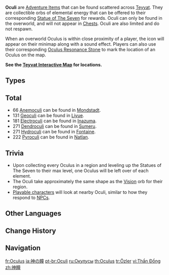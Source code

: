 {{Terminology Infobox
|image        = Item Anemoculus.png <!--Do not add gallery due to size, list is sufficient-->
|type         = Item Groups
|world        = Teyvat
}}
'''Oculi''' are [[Adventure Item]]s that can be found scattered across [[Teyvat]]. They are collectible orbs of elemental energy that can be offered to their corresponding [[Statue of The Seven]] for rewards. Oculi can only be found in the overworld, and will not appear in [[Chests]]. Oculi are also limited and do not respawn.

When an overworld Oculus is within close proximity of a player, the icon {{Icon|Oculus}} will appear on their minimap along with a sound effect. Players can also use their corresponding [[Oculus Resonance Stone]] to mark the location of an Oculus on the map.

'''See the [https://act.hoyolab.com/ys/app/interactive-map/index.html?lang=en-us#/map/2?shown_types=5,6,194,403,508,626 Teyvat Interactive Map] for locations.'''

==Types==
{{Items by Category List|Oculi}}

==Total==
* 66 [[Anemoculi]] can be found in [[Mondstadt]].
* 131 [[Geoculi]] can be found in [[Liyue]].
* 181 [[Electroculi]] can be found in [[Inazuma]].
* 271 [[Dendroculi]] can be found in [[Sumeru]].
* 271 [[Hydroculus|Hydroculi]] can be found in [[Fontaine]].
* 222 [[Pyroculus|Pyroculi]] can be found in [[Natlan]].

==Trivia==
* Upon collecting every Oculus in a region and leveling up the Statues of The Seven to their max level, one Oculus will be left over of each element.
*The Oculi take approximately the same shape as the [[Vision]] orb for their region.
*[[Playable character]]s will look at nearby Oculi, similar to how they respond to [[NPC]]s.

==Other Languages==
{{Other Languages
|en       = Oculus
|zhs      = 神瞳
|zhs_rm   = Shéntóng
|zht      = 神瞳
|zht_rm   = Shéntóng
|zh_tl    = God Pupil
|ja       = 神の瞳
|ja_rm    = Kami no Hitomi
|ja_tl    = Pupil of God
|ko       = {{tt|신|神}}의 눈{{tt|동자|瞳子}}
|ko_rm    = Sin-ui Nundongja
|ko_tl    = Pupil of God
|es       = Óculus
|fr       = Oculus
|ru       = Окулус
|th       = Oculus
|vi       = {{tt|Thần Đồng|神瞳}}
|vi_tl    = God Pupil
|de       = Oculus
|id       = Oculus
|pt       = Oculus
|tr       = Öz
|tr_tl    = Essence
|it       = Oculus
}}

==Change History==
{{Change History|1.0}}

==Navigation==
{{Genshin Navbox}}
[[Category:Oculi| ]]

[[fr:Oculus]]
[[ja:神の瞳]]
[[pt-br:Oculi]]
[[ru:Окулусы]]
[[th:Oculus]]
[[tr:Özler]]
[[vi:Thần Đồng]]
[[zh:神瞳]]